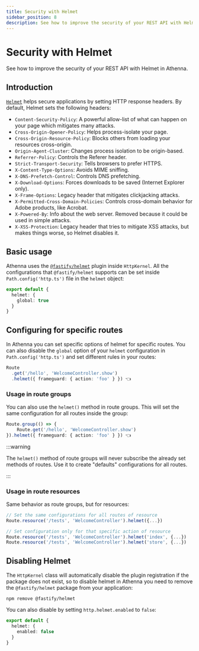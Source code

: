 ```yaml
---
title: Security with Helmet
sidebar_position: 8
description: See how to improve the security of your REST API with Helmet in Athenna.
---
```


# Security with Helmet

See how to improve the security of your REST API with Helmet in Athenna.

## Introduction

[`Helmet`](https://www.npmjs.com/package/helmet) helps secure 
applications by setting HTTP response headers. By default, 
Helmet sets the following headers:

- `Content-Security-Policy`: A powerful allow-list of what can 
happen on your page which mitigates many attacks.
- `Cross-Origin-Opener-Policy`: Helps process-isolate your 
page.
- `Cross-Origin-Resource-Policy`: Blocks others from loading 
your resources cross-origin.
- `Origin-Agent-Cluster`: Changes process isolation to be 
origin-based.
- `Referrer-Policy`: Controls the Referer header.
- `Strict-Transport-Security`: Tells browsers to prefer 
HTTPS.
- `X-Content-Type-Options`: Avoids MIME sniffing.
- `X-DNS-Prefetch-Control`: Controls DNS prefetching.
- `X-Download-Options`: Forces downloads to be saved 
(Internet Explorer only).
- `X-Frame-Options`: Legacy header that mitigates clickjacking 
attacks.
- `X-Permitted-Cross-Domain-Policies`: Controls cross-domain 
behavior for Adobe products, like Acrobat.
- `X-Powered-By`: Info about the web server. Removed because 
it could be used in simple attacks.
- `X-XSS-Protection`: Legacy header that tries to mitigate XSS 
attacks, but makes things worse, so Helmet disables it.

## Basic usage

Athenna uses the [`@fastify/helmet`](https://github.com/fastify/helmet) 
plugin inside `HttpKernel`. All the configurations that 
`@fastify/helmet` supports can be set inside `Path.config('http.ts')` 
file in the `helmet` object:

```typescript
export default {
  helmet: {
    global: true
  }
}
```

## Configuring for specific routes

In Athenna you can set specific options of helmet 
for specific routes. You can also disable the `global` 
option of your `helmet` configuration in `Path.config('http.ts')` 
and set different rules in your routes:

```typescript title="Path.route('http.ts')"
Route
  .get('/hello', 'WelcomeController.show')
  .helmet({ frameguard: { action: 'foo' } }) 👈
```

### Usage in route groups

You can also use the `helmet()` method in route groups. 
This will set the same configuration for all routes inside 
the group:

```typescript title="Path.route('http.ts')"
Route.group(() => {
    Route.get('/hello', 'WelcomeController.show')
}).helmet({ frameguard: { action: 'foo' } }) 👈
```

:::warning

The `helmet()` method of route groups will never 
subscribe the already set methods of routes. Use it 
to create "defaults" configurations for all routes.

:::

### Usage in route resources

Same behavior as route groups, but for resources:

```typescript title="Path.route('http.ts')"
// Set the same configurations for all routes of resource
Route.resource('/tests', 'WelcomeController').helmet({...})

// Set configuration only for that specific action of resource
Route.resource('/tests', 'WelcomeController').helmet('index', {...})
Route.resource('/tests', 'WelcomeController').helmet('store', {...})
```

## Disabling Helmet

The `HttpKernel` class will automatically disable the
plugin registration if the package does not exist, so
to disable helmet in Athenna you need to
remove the `@fastify/helmet` package from your
application:

```shell
npm remove @fastify/helmet
```

You can also disable by setting `http.helmet.enabled` to `false`:

```typescript title="Path.config('http.ts')"
export default {
  helmet: {
    enabled: false
  }
}
```
